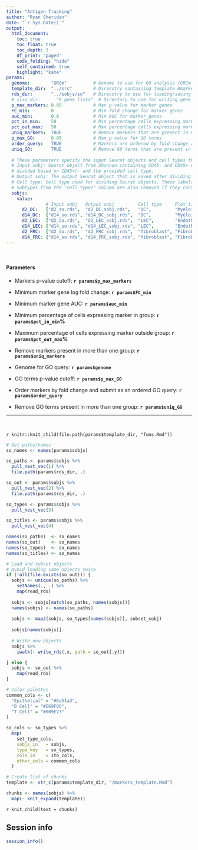 ```yaml
---
title: "Antigen Tracking"
author: "Ryan Sheridan"
date: "`r Sys.Date()`"
output:
  html_document:
    toc: true
    toc_float: true
    toc_depth: 3
    df_print: "paged"
    code_folding: "hide"
    self_contained: true
    highlight: "kate"
params:
  genome:        "GRCm"          # Genome to use for GO analysis (GRCm or GRCh)
  template_dir:  "../src"        # Direcotry containing template Rmarkdowns
  rds_dir:       "../sobjs/so"   # Direcotry to use for loading/saving Seurat objects
  # xlsx_dir:      "R_gene_lists"  # Directory to use for writing gene lists (comment out to skip)
  p_max_markers: 0.05            # Max p-value for marker genes
  FC_min:        0               # Min fold change for marker genes
  auc_min:       0.6             # Min AUC for marker genes
  pct_in_min:    50              # Min percentage cells expressing marker in group 
  pct_out_max:   50              # Max percentage cells expressing marker outside group
  uniq_markers:  TRUE            # Remove markers that are present in more than one group
  p_max_GO:      0.05            # Max p-value for GO terms
  order_query:   TRUE            # Markers are ordered by fold change and submitted as an ordered query
  uniq_GO:       TRUE            # Remove GO terms that are present in more than one group
  
  # These parameters specify the input Seurat objects and cell types that should be used for analysis
  # Input sobj: Seurat object from Shannon containing CD45- and CD45+ cells for the timepoint. This object is
  # divided based on CD45+/- and the provided cell type.
  # Output sobj: The output Seurat object that is saved after dividing based on CD45+/- and cell type.
  # Cell type: Cell type used for dividing Seurat objects. These labels are matched with the "cell_type1" column.
  # Subtypes from the "cell_type2" column are also removed if they contain <15 cells.
  sobjs:
    value:
               # Input sobj   Output sobj         Cell type     Plot title
      d2_DC:   ["d2_so.rds",  "d2_DC_sobj.rds",   "DC",         "Myeloid Cells (Day 2)"]
      d14_DC:  ["d14_so.rds", "d14_DC_sobj.rds",  "DC",         "Myeloid Cells (Day 14)"]
      d2_LEC:  ["d2_so.rds",  "d2_LEC_sobj.rds",  "LEC",        "Endothelial/Stromal Cells (Day 2)"]
      d14_LEC: ["d14_so.rds", "d14_LEC_sobj.rds", "LEC",        "Endothelial/Stromal Cells (Day 14)"]
      d2_FRC:  ["d2_so.rds",  "d2_FRC_sobj.rds",  "fibroblast", "Fibroblast/Stromal Cells (Day 2)"]
      d14_FRC: ["d14_so.rds", "d14_FRC_sobj.rds", "fibroblast", "Fibroblast/Stromal Cells (Day 14)"]
---
```


<br>

#### Parameters

* Markers p-value cutoff: **`r params$p_max_markers`**
* Minimum marker gene log fold change: **`r params$FC_min`**
* Minimum marker gene AUC: **`r params$auc_min`**
* Minimum percentage of cells expressing marker in group: **`r params$pct_in_min`%**
* Maximum percentage of cells expressing marker outside group: **`r params$pct_out_max`%**
* Remove markers present in more than one group: **`r params$uniq_markers`**

* Genome for GO query: **`r params$genome`**
* GO terms p-value cutoff: **`r params$p_max_GO`**
* Order markers by fold change and submit as an ordered GO query: **`r params$order_query`**
* Remove GO terms present in more than one group: **`r params$uniq_GO`**

---

<br>

`r knitr::knit_child(file.path(params$template_dir, "funs.Rmd"))`

```r

# Set paths/names
so_names <- names(params$sobjs)

so_paths <- params$sobjs %>%
  pull_nest_vec(1) %>%
  file.path(params$rds_dir, .)

so_out <- params$sobjs %>%
  pull_nest_vec(2) %>%
  file.path(params$rds_dir, .)

so_types <- params$sobjs %>%
  pull_nest_vec(3)

so_titles <- params$sobjs %>%
  pull_nest_vec(4)

names(so_paths)  <- so_names
names(so_out)    <- so_names
names(so_types)  <- so_names
names(so_titles) <- so_names

# Load and subset objects
# Avoid loading same objects twice
if (!all(file.exists(so_out))) {
  sobjs <- unique(so_paths) %>%
    setNames(., .) %>%
    map(read_rds) 
  
  sobjs <- sobjs[match(so_paths, names(sobjs))]
  names(sobjs) <- names(so_paths)
  
  sobjs <- map2(sobjs, so_types[names(sobjs)], subset_sobj)
  
  sobjs[names(sobjs)]
  
  # Write new objects
  sobjs %>%
    iwalk(~ write_rds(.x, path = so_out[.y]))

} else {
  sobjs <- so_out %>%
    map(read_rds)
}

# Color palettes
common_cols <- c(
  "Epithelial" = "#6a51a3",
  "B Cell" = "#E69F00",
  "T Cell" = "#009E73"
)

so_cols <- so_types %>%
  map(
    set_type_cols,
    sobjs_in   = sobjs,
    type_key   = so_types,
    cols_in    = ito_cols,
    other_cols = common_cols
  )

```

```r

# Create list of chunks
template <- str_c(params$template_dir, "/markers_template.Rmd")

chunks <- names(sobjs) %>%
  map(~ knit_expand(template))

```

`r knit_child(text = chunks)`

## Session info

```r
session_info()
```


